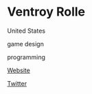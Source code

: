 # Ventroy Rolle

<Location>

United States

</Location>

<Skills>

game design

programming

</Skills>

<Personal>

[Website](http://www.bigvgames.com/)

[Twitter](https://twitter.com/TroyGotCode)

</Personal>


